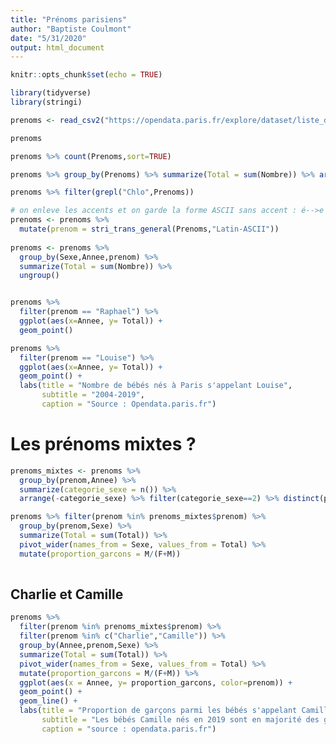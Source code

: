 ```yaml
---
title: "Prénoms parisiens"
author: "Baptiste Coulmont"
date: "5/31/2020"
output: html_document
---
```


```r
knitr::opts_chunk$set(echo = TRUE)

library(tidyverse)
library(stringi)

prenoms <- read_csv2("https://opendata.paris.fr/explore/dataset/liste_des_prenoms/download/?format=csv&timezone=Europe/Berlin&lang=fr&use_labels_for_header=true&csv_separator=%3B")

prenoms

prenoms %>% count(Prenoms,sort=TRUE)

prenoms %>% group_by(Prenoms) %>% summarize(Total = sum(Nombre)) %>% arrange(-Total)

prenoms %>% filter(grepl("Chlo",Prenoms))

# on enleve les accents et on garde la forme ASCII sans accent : é-->e
prenoms <- prenoms %>%
  mutate(prenom = stri_trans_general(Prenoms,"Latin-ASCII"))
  
prenoms <- prenoms %>%
  group_by(Sexe,Annee,prenom) %>%
  summarize(Total = sum(Nombre)) %>%
  ungroup()



```


```r

prenoms %>%
  filter(prenom == "Raphael") %>%
  ggplot(aes(x=Annee, y= Total)) +
  geom_point()

prenoms %>%
  filter(prenom == "Louise") %>%
  ggplot(aes(x=Annee, y= Total)) +
  geom_point() +
  labs(title = "Nombre de bébés nés à Paris s'appelant Louise",
       subtitle = "2004-2019",
       caption = "Source : Opendata.paris.fr")

```

# Les prénoms mixtes ?

```r

prenoms_mixtes <- prenoms %>%
  group_by(prenom,Annee) %>%
  summarize(categorie_sexe = n()) %>%
  arrange(-categorie_sexe) %>% filter(categorie_sexe==2) %>% distinct(prenom)

prenoms %>% filter(prenom %in% prenoms_mixtes$prenom) %>%
  group_by(prenom,Sexe) %>%
  summarize(Total = sum(Total)) %>%
  pivot_wider(names_from = Sexe, values_from = Total) %>%
  mutate(proportion_garcons = M/(F+M))
  
```

## Charlie et Camille

```r

prenoms %>% 
  filter(prenom %in% prenoms_mixtes$prenom) %>%
  filter(prenom %in% c("Charlie","Camille")) %>%
  group_by(Annee,prenom,Sexe) %>%
  summarize(Total = sum(Total)) %>%
  pivot_wider(names_from = Sexe, values_from = Total) %>%
  mutate(proportion_garcons = M/(F+M)) %>%
  ggplot(aes(x = Annee, y= proportion_garcons, color=prenom)) +
  geom_point() +
  geom_line() +
  labs(title = "Proportion de garçons parmi les bébés s'appelant Camille ou Charlie",
       subtitle = "Les bébés Camille nés en 2019 sont en majorité des garçons",
       caption = "source : opendata.paris.fr")
 
```


